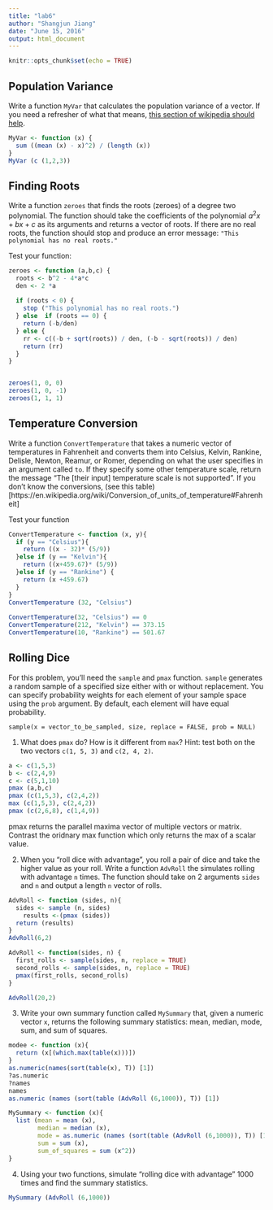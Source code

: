 ```yaml
---
title: "lab6"
author: "Shangjun Jiang"
date: "June 15, 2016"
output: html_document
---
```


```r
knitr::opts_chunk$set(echo = TRUE)
```

## Population Variance

Write a function `MyVar` that calculates the population variance of a vector.  If you need a refresher of what that means, [this section of wikipedia should help](https://en.wikipedia.org/wiki/Variance#Population_variance_and_sample_variance).

```r
MyVar <- function (x) {
  sum ((mean (x) - x)^2) / (length (x))
}
MyVar (c (1,2,3))

```

## Finding Roots
Write a function `zeroes` that finds the roots (zeroes) of a degree two polynomial.  The function should take the coefficients of the polynomial $a^2x + bx + c$ as its arguments and returns a vector of roots.  If there are no real roots, the function should stop and produce an error message: `"This polynomial has no real roots."`

Test your function:
```r
zeroes <- function (a,b,c) {
  roots <- b^2 - 4*a*c
  den <- 2 *a
  
  if (roots < 0) {
    stop ("This polynomial has no real roots.")
  } else  if (roots == 0) {
    return (-b/den)
  } else {
    rr <- c((-b + sqrt(roots)) / den, (-b - sqrt(roots)) / den)
    return (rr)
  }
}


zeroes(1, 0, 0)
zeroes(1, 0, -1)
zeroes(1, 1, 1)

```

## Temperature Conversion

Write a function `ConvertTemperature` that takes a numeric vector of temperatures in Fahrenheit and converts them into Celsius, Kelvin, Rankine, Delisle, Newton, Reamur, or Romer, depending on what the user specifies in an argument called `to`.  If they specify some other temperature scale, return the message "The [their input] temperature scale is not supported".  If you don't know the conversions, (see this table)[https://en.wikipedia.org/wiki/Conversion_of_units_of_temperature#Fahrenheit]

Test your function
```r
ConvertTemperature <- function (x, y){
  if (y == "Celsius"){
    return ((x - 32)* (5/9))
  }else if (y == "Kelvin"){
    return ((x+459.67)* (5/9))
  }else if (y == "Rankine") {
    return (x +459.67)
  }
}
ConvertTemperature (32, "Celsius")
  
ConvertTemperature(32, "Celsius") == 0
ConvertTemperature(212, "Kelvin") == 373.15
ConvertTemperature(10, "Rankine") == 501.67
```


## Rolling Dice

For this problem, you'll need the `sample` and `pmax` function.  `sample` generates a random sample of a specified size either with or without replacement.  You can specify probability weights for each element of your sample space using the `prob` argument.  By default, each element will have equal probability.
```
sample(x = vector_to_be_sampled, size, replace = FALSE, prob = NULL)
```
1. What does `pmax` do? How is it different from `max`? Hint: test both on the two vectors `c(1, 5, 3)` and `c(2, 4, 2)`.

```r
a <- c(1,5,3)
b <- c(2,4,9)
c <- c(5,1,10)
pmax (a,b,c)
pmax (c(1,5,3), c(2,4,2))
max (c(1,5,3), c(2,4,2))
pmax (c(2,6,8), c(1,4,9))
```
pmax returns the parallel maxima vector of multiple vectors or matrix. 
Contrast the oridnary max function which only returns the max of a scalar value. 

2. When you "roll dice with advantage", you roll a pair of dice and take the higher value as your roll.  Write a function `AdvRoll` the simulates rolling with advantage `n` times. The function should take on 2 arguments `sides` and `n` and output a length `n` vector of rolls.
```r

AdvRoll <- function (sides, n){
  sides <- sample (n, sides)
    results <-(pmax (sides))
  return (results)
}
AdvRoll(6,2)

AdvRoll <- function(sides, n) {
  first_rolls <- sample(sides, n, replace = TRUE)
  second_rolls <- sample(sides, n, replace = TRUE)
  pmax(first_rolls, second_rolls)
}

AdvRoll(20,2)

```


3. Write your own summary function called `MySummary` that, given a numeric vector `x`, returns the following summary statistics: mean, median, mode, sum, and sum of squares.
```r
modee <- function (x){
  return (x[(which.max(table(x)))])
}
as.numeric(names(sort(table(x), T)) [1])
?as.numeric
?names
names 
as.numeric (names (sort(table (AdvRoll (6,1000)), T)) [1])

MySummary <- function (x){
  list (mean = mean (x),
        median = median (x),
        mode = as.numeric (names (sort(table (AdvRoll (6,1000)), T)) [1]),
        sum = sum (x),
        sum_of_squares = sum (x^2))
}

```

4. Using your two functions, simulate "rolling dice with advantage" 1000 times and find the summary statistics.
```r
MySummary (AdvRoll (6,1000))
```












